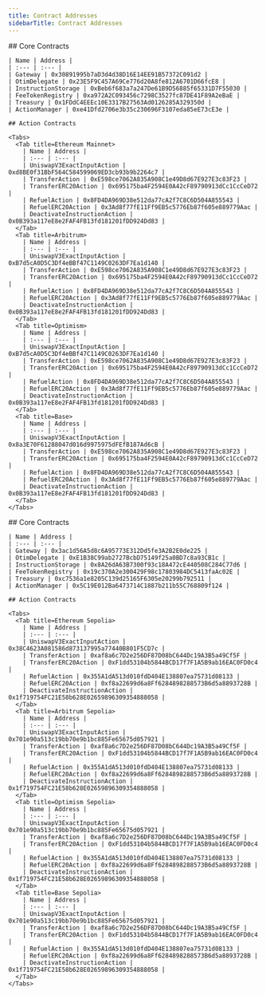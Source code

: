 ```yaml
---
title: Contract Addresses
sidebarTitle: Contract Addresses
---
```


<Tabs>
  <Tab title=Mainnet>
    ## Core Contracts
    
    | Name | Address |
    | :--- | :--- |
    | Gateway | 0x30891995b7aD3d4d38D16E14EE91B57372C091d2 |
    | OtimDelegate | 0x23E5F9C457A69Ce776d20A8fe812A6701D66fcE8 |
    | InstructionStorage | 0xBeb6f683a7a247De61B9D56885f65331D7F55030 |
    | FeeTokenRegistry | 0xa972A2C093456c7298C3527fc87DE41F89A2eBaE |
    | Treasury | 0x1FDdC4EEEc10E3317B27563Ad0126285A329350d |
    | ActionManager | 0xe41Dfd2706e3b35c230696F3107eda85eE73cE3e |

    ## Action Contracts

    <Tabs>
      <Tab title=Ethereum Mainnet>
        | Name | Address |
        | :--- | :--- |
        | UniswapV3ExactInputAction | 0xd8BE0f31BbF564C584599069ED3cb93b9b2264c7 |
        | TransferAction | 0xE598ce7062A835A908C1e49D8d67E927E3c83F23 |
        | TransferERC20Action | 0x695175ba4F2594E0A42cF89790913dCc1CcCeD72 |
        | RefuelAction | 0x8FD4DA969D38e512da77cA2f7C8C6D504A855543 |
        | RefuelERC20Action | 0x3Ad8f77fE11Ff9EB5c5776Eb87f605e889779Aac |
        | DeactivateInstructionAction | 0x0B393a117eE8e2FAF4FB13fd181201fDD924Dd83 |
      </Tab>
      <Tab title=Arbitrum>
        | Name | Address |
        | :--- | :--- |
        | UniswapV3ExactInputAction | 0xB7d5cA0D5C3Df4eBBf47C1149C0263DF7Ea1d140 |
        | TransferAction | 0xE598ce7062A835A908C1e49D8d67E927E3c83F23 |
        | TransferERC20Action | 0x695175ba4F2594E0A42cF89790913dCc1CcCeD72 |
        | RefuelAction | 0x8FD4DA969D38e512da77cA2f7C8C6D504A855543 |
        | RefuelERC20Action | 0x3Ad8f77fE11Ff9EB5c5776Eb87f605e889779Aac |
        | DeactivateInstructionAction | 0x0B393a117eE8e2FAF4FB13fd181201fDD924Dd83 |
      </Tab>
      <Tab title=Optimism>
        | Name | Address |
        | :--- | :--- |
        | UniswapV3ExactInputAction | 0xB7d5cA0D5C3Df4eBBf47C1149C0263DF7Ea1d140 |
        | TransferAction | 0xE598ce7062A835A908C1e49D8d67E927E3c83F23 |
        | TransferERC20Action | 0x695175ba4F2594E0A42cF89790913dCc1CcCeD72 |
        | RefuelAction | 0x8FD4DA969D38e512da77cA2f7C8C6D504A855543 |
        | RefuelERC20Action | 0x3Ad8f77fE11Ff9EB5c5776Eb87f605e889779Aac |
        | DeactivateInstructionAction | 0x0B393a117eE8e2FAF4FB13fd181201fDD924Dd83 |
      </Tab>
      <Tab title=Base>
        | Name | Address |
        | :--- | :--- |
        | UniswapV3ExactInputAction | 0x8a3E70F61288047d016d9975975dFEfB187Ad6cB |
        | TransferAction | 0xE598ce7062A835A908C1e49D8d67E927E3c83F23 |
        | TransferERC20Action | 0x695175ba4F2594E0A42cF89790913dCc1CcCeD72 |
        | RefuelAction | 0x8FD4DA969D38e512da77cA2f7C8C6D504A855543 |
        | RefuelERC20Action | 0x3Ad8f77fE11Ff9EB5c5776Eb87f605e889779Aac |
        | DeactivateInstructionAction | 0x0B393a117eE8e2FAF4FB13fd181201fDD924Dd83 |
      </Tab>
    </Tabs>
    
  </Tab>
  <Tab title=Testnet>
    ## Core Contracts
    
    | Name | Address |
    | :--- | :--- |
    | Gateway | 0x3ac1d56A5d8c6A95773E312Dd5fe3A2B2E0de225 |
    | OtimDelegate | 0xE1B38C99ab2727BcbD75149f25a0BD7c8a93CB1c |
    | InstructionStorage | 0x8A26dA63B7300f93c18A472cE440508C284C77d6 |
    | FeeTokenRegistry | 0x19c370A2e300429F98c17803984DC5413faAc02E |
    | Treasury | 0xc7536a1e8205C139d25165F6305e20299b792511 |
    | ActionManager | 0x5C19E012Ba6473714C1887b211b55C768809f124 |

    ## Action Contracts

    <Tabs>
      <Tab title=Ethereum Sepolia>
        | Name | Address |
        | :--- | :--- |
        | UniswapV3ExactInputAction | 0x38C4623A081586d873137995a77440B801F5CD7c |
        | TransferAction | 0xaf8a6c7D2e256DF87D08bC644Dc19A3B5a49Cf5F |
        | TransferERC20Action | 0xF1dd53104b5844BCD17f7F1A5B9ab16EAC0FD0c4 |
        | RefuelAction | 0x355A1dA513d010fdD404E138807ea75731d08133 |
        | RefuelERC20Action | 0xf8a22699d6a8Ff6284898288573B6d5a8893728B |
        | DeactivateInstructionAction | 0x1f719754FC21E58b628E02659896309354888058 |
      </Tab>
      <Tab title=Arbitrum Sepolia>
        | Name | Address |
        | :--- | :--- |
        | UniswapV3ExactInputAction | 0x701e90a513c19bb70e9b1bc885Fe65675d057921 |
        | TransferAction | 0xaf8a6c7D2e256DF87D08bC644Dc19A3B5a49Cf5F |
        | TransferERC20Action | 0xF1dd53104b5844BCD17f7F1A5B9ab16EAC0FD0c4 |
        | RefuelAction | 0x355A1dA513d010fdD404E138807ea75731d08133 |
        | RefuelERC20Action | 0xf8a22699d6a8Ff6284898288573B6d5a8893728B |
        | DeactivateInstructionAction | 0x1f719754FC21E58b628E02659896309354888058 |
      </Tab>
      <Tab title=Optimism Sepolia>
        | Name | Address |
        | :--- | :--- |
        | UniswapV3ExactInputAction | 0x701e90a513c19bb70e9b1bc885Fe65675d057921 |
        | TransferAction | 0xaf8a6c7D2e256DF87D08bC644Dc19A3B5a49Cf5F |
        | TransferERC20Action | 0xF1dd53104b5844BCD17f7F1A5B9ab16EAC0FD0c4 |
        | RefuelAction | 0x355A1dA513d010fdD404E138807ea75731d08133 |
        | RefuelERC20Action | 0xf8a22699d6a8Ff6284898288573B6d5a8893728B |
        | DeactivateInstructionAction | 0x1f719754FC21E58b628E02659896309354888058 |
      </Tab>
      <Tab title=Base Sepolia>
        | Name | Address |
        | :--- | :--- |
        | UniswapV3ExactInputAction | 0x701e90a513c19bb70e9b1bc885Fe65675d057921 |
        | TransferAction | 0xaf8a6c7D2e256DF87D08bC644Dc19A3B5a49Cf5F |
        | TransferERC20Action | 0xF1dd53104b5844BCD17f7F1A5B9ab16EAC0FD0c4 |
        | RefuelAction | 0x355A1dA513d010fdD404E138807ea75731d08133 |
        | RefuelERC20Action | 0xf8a22699d6a8Ff6284898288573B6d5a8893728B |
        | DeactivateInstructionAction | 0x1f719754FC21E58b628E02659896309354888058 |
      </Tab>
    </Tabs>
    
  </Tab>
</Tabs>

